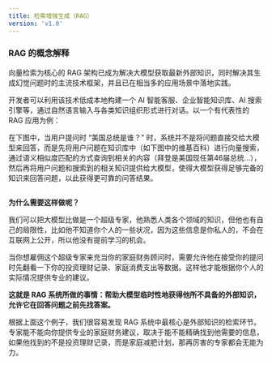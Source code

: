 ```yaml
---
title: 检索增强生成（RAG）
version: 'v1.0'
---
```


### RAG 的概念解释

向量检索为核心的 RAG 架构已成为解决大模型获取最新外部知识，同时解决其生成幻觉问题时的主流技术框架，并且已在相当多的应用场景中落地实践。

开发者可以利用该技术低成本地构建一个 AI 智能客服、企业智能知识库、AI 搜索引擎等，通过自然语言输入与各类知识组织形式进行对话。以一个有代表性的 RAG 应用为例：

在下图中，当用户提问时 “美国总统是谁？” 时，系统并不是将问题直接交给大模型来回答，而是先将用户问题在知识库中（如下图中的维基百科）进行向量搜索，通过语义相似度匹配的方式查询到相关的内容（拜登是美国现任第46届总统…），然后再将用户问题和搜索到的相关知识提供给大模型，使得大模型获得足够完备的知识来回答问题，以此获得更可靠的问答结果。

<Frame title="RAG 基本架构">
  <img src="/user-guide/.gitbook/assets/image (180).png" alt="" />
</Frame>

**为什么需要这样做呢？**

我们可以把大模型比做是一个超级专家，他熟悉人类各个领域的知识，但他也有自己的局限性，比如他不知道你个人的一些状况，因为这些信息是你私人的，不会在互联网上公开，所以他没有提前学习的机会。

当你想雇佣这个超级专家来充当你的家庭财务顾问时，需要允许他在接受你的提问时先翻看一下你的投资理财记录、家庭消费支出等数据。这样他才能根据你个人的实际情况提供专业的建议。

**这就是 RAG 系统所做的事情：帮助大模型临时性地获得他所不具备的外部知识，允许它在回答问题之前先找答案。**

根据上面这个例子，我们很容易发现 RAG 系统中最核心是外部知识的检索环节。专家能不能向你提供专业的家庭财务建议，取决于能不能精确找到他需要的信息，如果他找到的不是投资理财记录，而是家庭减肥计划，那再厉害的专家都会无能为力。
